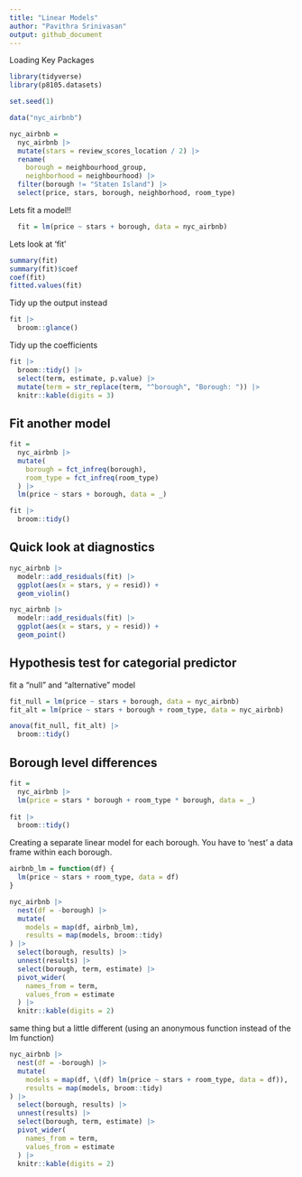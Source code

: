 ```yaml
---
title: "Linear Models"
author: "Pavithra Srinivasan"
output: github_document
---
```


Loading Key Packages

```r
library(tidyverse)
library(p8105.datasets)

set.seed(1)
```

```r
data("nyc_airbnb")

nyc_airbnb = 
  nyc_airbnb |> 
  mutate(stars = review_scores_location / 2) |> 
  rename(
    borough = neighbourhood_group,
    neighborhood = neighbourhood) |> 
  filter(borough != "Staten Island") |> 
  select(price, stars, borough, neighborhood, room_type)

```

Lets fit a model!!
```r
  fit = lm(price ~ stars + borough, data = nyc_airbnb)
```

Lets look at 'fit'
```r
summary(fit)
summary(fit)$coef
coef(fit)
fitted.values(fit)
```

Tidy up the output instead
```r
fit |>
  broom::glance()

```
Tidy up the coefficients
```r
fit |>
  broom::tidy() |>
  select(term, estimate, p.value) |> 
  mutate(term = str_replace(term, "^borough", "Borough: ")) |> 
  knitr::kable(digits = 3)

```

## Fit another model
```r
fit =
  nyc_airbnb |>
  mutate(
    borough = fct_infreq(borough),
    room_type = fct_infreq(room_type)
  ) |>
  lm(price ~ stars + borough, data = _)

fit |>
  broom::tidy()
```

## Quick look at diagnostics
```r
nyc_airbnb |>
  modelr::add_residuals(fit) |>
  ggplot(aes(x = stars, y = resid)) +
  geom_violin()

nyc_airbnb |>
  modelr::add_residuals(fit) |>
  ggplot(aes(x = stars, y = resid)) +
  geom_point()
```

## Hypothesis test for categorial predictor

fit a "null" and "alternative" model

```r
fit_null = lm(price ~ stars + borough, data = nyc_airbnb)
fit_alt = lm(price ~ stars + borough + room_type, data = nyc_airbnb)

anova(fit_null, fit_alt) |>
  broom::tidy()
```

## Borough level differences

```r
fit = 
  nyc_airbnb |>
  lm(price = stars * borough + room_type * borough, data = _)
  
fit |>
  broom::tidy()
```

Creating a separate linear model for each borough. You have to 'nest' a data frame within each borough. 

```r
airbnb_lm = function(df) {
  lm(price ~ stars + room_type, data = df)
}

nyc_airbnb |>
  nest(df = -borough) |>
  mutate(
    models = map(df, airbnb_lm), 
    results = map(models, broom::tidy)
) |>
  select(borough, results) |> 
  unnest(results) |>
  select(borough, term, estimate) |>
  pivot_wider(
    names_from = term, 
    values_from = estimate
  ) |>
  knitr::kable(digits = 2)
```

same thing but a little different (using an anonymous function instead of the lm function)

```r
nyc_airbnb |>
  nest(df = -borough) |>
  mutate(
    models = map(df, \(df) lm(price ~ stars + room_type, data = df)), 
    results = map(models, broom::tidy)
) |>
  select(borough, results) |> 
  unnest(results) |>
  select(borough, term, estimate) |>
  pivot_wider(
    names_from = term, 
    values_from = estimate
  ) |>
  knitr::kable(digits = 2)
```






